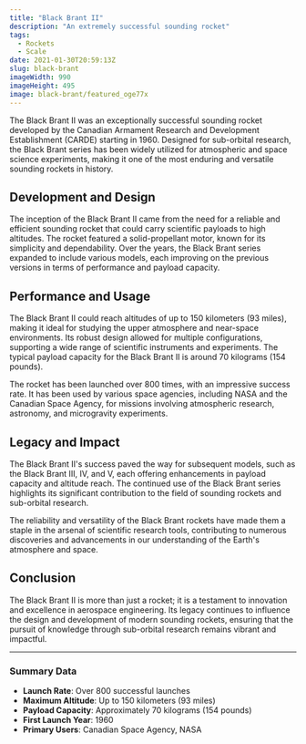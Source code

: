 ```yaml
---
title: "Black Brant II"
description: "An extremely successful sounding rocket"
tags:
  - Rockets
  - Scale
date: 2021-01-30T20:59:13Z
slug: black-brant
imageWidth: 990
imageHeight: 495
image: black-brant/featured_oge77x
---
```


The Black Brant II was an exceptionally successful sounding rocket developed by the Canadian Armament Research and Development Establishment (CARDE) starting in 1960. Designed for sub-orbital research, the Black Brant series has been widely utilized for atmospheric and space science experiments, making it one of the most enduring and versatile sounding rockets in history.

<BlogImage src='black-brant/featured_oge77x' alt="Black Brant II launch" />

## Development and Design

The inception of the Black Brant II came from the need for a reliable and efficient sounding rocket that could carry scientific payloads to high altitudes. The rocket featured a solid-propellant motor, known for its simplicity and dependability. Over the years, the Black Brant series expanded to include various models, each improving on the previous versions in terms of performance and payload capacity.

## Performance and Usage

The Black Brant II could reach altitudes of up to 150 kilometers (93 miles), making it ideal for studying the upper atmosphere and near-space environments. Its robust design allowed for multiple configurations, supporting a wide range of scientific instruments and experiments. The typical payload capacity for the Black Brant II is around 70 kilograms (154 pounds).

The rocket has been launched over 800 times, with an impressive success rate. It has been used by various space agencies, including NASA and the Canadian Space Agency, for missions involving atmospheric research, astronomy, and microgravity experiments.

<BlogImage src='black-brant/in-flight' alt="Black Brant II in-flight" />

## Legacy and Impact

The Black Brant II's success paved the way for subsequent models, such as the Black Brant III, IV, and V, each offering enhancements in payload capacity and altitude reach. The continued use of the Black Brant series highlights its significant contribution to the field of sounding rockets and sub-orbital research.

The reliability and versatility of the Black Brant rockets have made them a staple in the arsenal of scientific research tools, contributing to numerous discoveries and advancements in our understanding of the Earth's atmosphere and space.

## Conclusion

The Black Brant II is more than just a rocket; it is a testament to innovation and excellence in aerospace engineering. Its legacy continues to influence the design and development of modern sounding rockets, ensuring that the pursuit of knowledge through sub-orbital research remains vibrant and impactful.

<BlogImage src='black-brant/smokey' alt="Black Brant II diagram" />

---

### Summary Data

- **Launch Rate**: Over 800 successful launches
- **Maximum Altitude**: Up to 150 kilometers (93 miles)
- **Payload Capacity**: Approximately 70 kilograms (154 pounds)
- **First Launch Year**: 1960
- **Primary Users**: Canadian Space Agency, NASA
